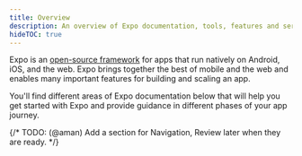 ```yaml
---
title: Overview
description: An overview of Expo documentation, tools, features and services.
hideTOC: true
---
```



Expo is an [open-source framework](https://github.com/expo/expo/) for apps that run natively on Android, iOS, and the web. Expo brings together the best of mobile and the web and enables many important features for building and scaling an app.

You'll find different areas of Expo documentation below that will help you get started with Expo and provide guidance in different phases of your app journey.

<BoxLink
  title="Getting started"
  description="If you are new to Expo or looking to get started with a new project, check out our guides in the Getting started section."
  href="/home/get-started/installation/"
/>

<BoxLink
  title="Develop"
  description="Learn about the essentials that you need to know when you are building your app such as project structure, user interface, development builds, debugging and so on."
  href="/home/develop/project-structure/"
/>

{/* TODO: (@aman) Add a section for Navigation, Review later when they are ready. */}

<BoxLink
  title="Deploy"
  description="Learn how to publish your app to the Expo servers and how to publish your app to the App Store and Play Store."
  href="/home/deploy/build-your-project/"
/>
